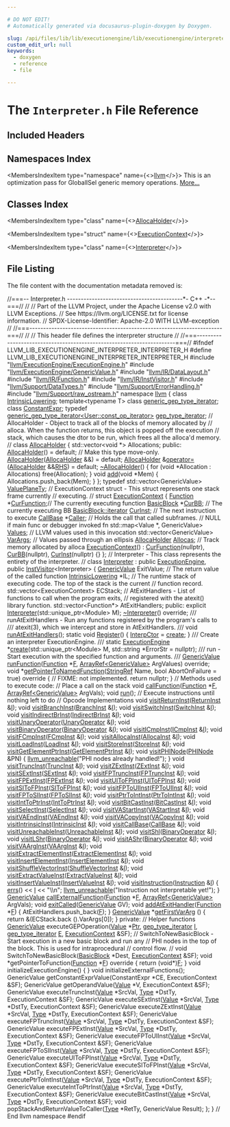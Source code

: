 ```yaml
---

# DO NOT EDIT!
# Automatically generated via docusaurus-plugin-doxygen by Doxygen.

slug: /api/files/lib/lib/executionengine/lib/executionengine/interpreter/interpreter-h
custom_edit_url: null
keywords:
  - doxygen
  - reference
  - file

---
```





# The `Interpreter.h` File Reference

<DoxygenPage pluginConfig={pluginConfig}>



## Included Headers

<IncludesList>
<IncludesListItem
  filePath="llvm/ExecutionEngine/ExecutionEngine.h"
  permalink="/docs/api/files/include/include/llvm/include/llvm/executionengine/executionengine-h"
  isLocal="true" />
<IncludesListItem
  filePath="llvm/ExecutionEngine/GenericValue.h"
  permalink="/docs/api/files/include/include/llvm/include/llvm/executionengine/genericvalue-h"
  isLocal="true" />
<IncludesListItem
  filePath="llvm/IR/DataLayout.h"
  permalink="/docs/api/files/include/include/llvm/include/llvm/ir/datalayout-h"
  isLocal="true" />
<IncludesListItem
  filePath="llvm/IR/Function.h"
  permalink="/docs/api/files/include/include/llvm/include/llvm/ir/function-h"
  isLocal="true" />
<IncludesListItem
  filePath="llvm/IR/InstVisitor.h"
  permalink="/docs/api/files/include/include/llvm/include/llvm/ir/instvisitor-h"
  isLocal="true" />
<IncludesListItem
  filePath="llvm/Support/DataTypes.h"
  permalink="/docs/api/files/include/include/llvm/include/llvm/support/datatypes-h"
  isLocal="true" />
<IncludesListItem
  filePath="llvm/Support/ErrorHandling.h"
  permalink="/docs/api/files/include/include/llvm/include/llvm/support/errorhandling-h"
  isLocal="true" />
<IncludesListItem
  filePath="llvm/Support/raw_ostream.h"
  permalink="/docs/api/files/include/include/llvm/include/llvm/support/raw-ostream-h"
  isLocal="true" />
</IncludesList>

## Namespaces Index

<MembersIndex>

<MembersIndexItem
  type="namespace"
  name={<><a href="/docs/api/namespaces/llvm">llvm</a></>}>
This is an optimization pass for GlobalISel generic memory operations. <a href="/docs/api/namespaces/llvm/#details">More...</a>
</MembersIndexItem>

</MembersIndex>

## Classes Index

<MembersIndex>

<MembersIndexItem
  type="class"
  name={<><a href="/docs/api/classes/llvm/allocaholder">AllocaHolder</a></>}>
</MembersIndexItem>

<MembersIndexItem
  type="struct"
  name={<><a href="/docs/api/structs/llvm/executioncontext">ExecutionContext</a></>}>
</MembersIndexItem>

<MembersIndexItem
  type="class"
  name={<><a href="/docs/api/classes/llvm/interpreter">Interpreter</a></>}>
</MembersIndexItem>

</MembersIndex>


## File Listing

The file content with the documentation metadata removed is:

<ProgramListing>

<Link id="l00001" /><CodeLine lineNumber="1"><span class="doxyHighlightComment">//===-- Interpreter.h ------------------------------------------&#42;- C++ -&#42;--===//</span></CodeLine>
<Link id="l00002" /><CodeLine lineNumber="2"><span class="doxyHighlightComment">//</span></CodeLine>
<Link id="l00003" /><CodeLine lineNumber="3"><span class="doxyHighlightComment">// Part of the LLVM Project, under the Apache License v2.0 with LLVM Exceptions.</span></CodeLine>
<Link id="l00004" /><CodeLine lineNumber="4"><span class="doxyHighlightComment">// See https://llvm.org/LICENSE.txt for license information.</span></CodeLine>
<Link id="l00005" /><CodeLine lineNumber="5"><span class="doxyHighlightComment">// SPDX-License-Identifier: Apache-2.0 WITH LLVM-exception</span></CodeLine>
<Link id="l00006" /><CodeLine lineNumber="6"><span class="doxyHighlightComment">//</span></CodeLine>
<Link id="l00007" /><CodeLine lineNumber="7"><span class="doxyHighlightComment">//===----------------------------------------------------------------------===//</span></CodeLine>
<Link id="l00008" /><CodeLine lineNumber="8"><span class="doxyHighlightComment">//</span></CodeLine>
<Link id="l00009" /><CodeLine lineNumber="9"><span class="doxyHighlightComment">// This header file defines the interpreter structure</span></CodeLine>
<Link id="l00010" /><CodeLine lineNumber="10"><span class="doxyHighlightComment">//</span></CodeLine>
<Link id="l00011" /><CodeLine lineNumber="11"><span class="doxyHighlightComment">//===----------------------------------------------------------------------===//</span></CodeLine>
<Link id="l00012" /><CodeLine lineNumber="12"></CodeLine>
<Link id="l00013" /><CodeLine lineNumber="13"><span class="doxyHighlightPreprocessor">#ifndef LLVM&#95;LIB&#95;EXECUTIONENGINE&#95;INTERPRETER&#95;INTERPRETER&#95;H</span></CodeLine>
<Link id="l00014" /><CodeLine lineNumber="14"><span class="doxyHighlightPreprocessor">#define LLVM&#95;LIB&#95;EXECUTIONENGINE&#95;INTERPRETER&#95;INTERPRETER&#95;H</span></CodeLine>
<Link id="l00015" /><CodeLine lineNumber="15"></CodeLine>
<Link id="l00016" /><CodeLine lineNumber="16"><span class="doxyHighlightPreprocessor">#include &quot;<a href="/docs/api/files/include/include/llvm/include/llvm/executionengine/executionengine-h">llvm/ExecutionEngine/ExecutionEngine.h</a>&quot;</span></CodeLine>
<Link id="l00017" /><CodeLine lineNumber="17"><span class="doxyHighlightPreprocessor">#include &quot;<a href="/docs/api/files/include/include/llvm/include/llvm/executionengine/genericvalue-h">llvm/ExecutionEngine/GenericValue.h</a>&quot;</span></CodeLine>
<Link id="l00018" /><CodeLine lineNumber="18"><span class="doxyHighlightPreprocessor">#include &quot;<a href="/docs/api/files/include/include/llvm/include/llvm/ir/datalayout-h">llvm/IR/DataLayout.h</a>&quot;</span></CodeLine>
<Link id="l00019" /><CodeLine lineNumber="19"><span class="doxyHighlightPreprocessor">#include &quot;<a href="/docs/api/files/include/include/llvm/include/llvm/ir/function-h">llvm/IR/Function.h</a>&quot;</span></CodeLine>
<Link id="l00020" /><CodeLine lineNumber="20"><span class="doxyHighlightPreprocessor">#include &quot;<a href="/docs/api/files/include/include/llvm/include/llvm/ir/instvisitor-h">llvm/IR/InstVisitor.h</a>&quot;</span></CodeLine>
<Link id="l00021" /><CodeLine lineNumber="21"><span class="doxyHighlightPreprocessor">#include &quot;<a href="/docs/api/files/include/include/llvm/include/llvm/support/datatypes-h">llvm/Support/DataTypes.h</a>&quot;</span></CodeLine>
<Link id="l00022" /><CodeLine lineNumber="22"><span class="doxyHighlightPreprocessor">#include &quot;<a href="/docs/api/files/include/include/llvm/include/llvm/support/errorhandling-h">llvm/Support/ErrorHandling.h</a>&quot;</span></CodeLine>
<Link id="l00023" /><CodeLine lineNumber="23"><span class="doxyHighlightPreprocessor">#include &quot;<a href="/docs/api/files/include/include/llvm/include/llvm/support/raw-ostream-h">llvm/Support/raw&#95;ostream.h</a>&quot;</span></CodeLine>
<Link id="l00024" /><CodeLine lineNumber="24"><span class="doxyHighlightKeyword">namespace </span><span class="doxyHighlight"><a href="/docs/api/namespaces/llvm">llvm</a> &#123;</span></CodeLine>
<Link id="l00025" /><CodeLine lineNumber="25"></CodeLine>
<Link id="l00026" /><CodeLine lineNumber="26"><span class="doxyHighlightKeyword">class </span><span class="doxyHighlight"><a href="/docs/api/classes/llvm/intrinsiclowering">IntrinsicLowering</a>;</span></CodeLine>
<Link id="l00027" /><CodeLine lineNumber="27"><span class="doxyHighlightKeyword">template</span><span class="doxyHighlight">&lt;</span><span class="doxyHighlightKeyword">typename</span><span class="doxyHighlight"> T&gt; </span><span class="doxyHighlightKeyword">class </span><span class="doxyHighlight"><a href="/docs/api/classes/llvm/generic-gep-type-iterator">generic&#95;gep&#95;type&#95;iterator</a>;</span></CodeLine>
<Link id="l00028" /><CodeLine lineNumber="28"><span class="doxyHighlightKeyword">class </span><span class="doxyHighlight"><a href="/docs/api/classes/llvm/constantexpr">ConstantExpr</a>;</span></CodeLine>
<Link id="l00029" /><CodeLine lineNumber="29"><span class="doxyHighlightKeyword">typedef</span><span class="doxyHighlight"> <a href="/docs/api/classes/llvm/generic-gep-type-iterator">generic&#95;gep&#95;type&#95;iterator&lt;User::const&#95;op&#95;iterator&gt;</a> <a href="/docs/api/namespaces/llvm/#a81c0916829c13ba5279ca0e5480aef0c">gep&#95;type&#95;iterator</a>;</span></CodeLine>
<Link id="l00030" /><CodeLine lineNumber="30"></CodeLine>
<Link id="l00031" /><CodeLine lineNumber="31"></CodeLine>
<Link id="l00032" /><CodeLine lineNumber="32"><span class="doxyHighlightComment">// AllocaHolder - Object to track all of the blocks of memory allocated by</span></CodeLine>
<Link id="l00033" /><CodeLine lineNumber="33"><span class="doxyHighlightComment">// alloca.  When the function returns, this object is popped off the execution</span></CodeLine>
<Link id="l00034" /><CodeLine lineNumber="34"><span class="doxyHighlightComment">// stack, which causes the dtor to be run, which frees all the alloca&#39;d memory.</span></CodeLine>
<Link id="l00035" /><CodeLine lineNumber="35"><span class="doxyHighlightComment">//</span></CodeLine>
<Link id="l00036" /><CodeLine lineNumber="36" lineLink="/docs/api/classes/llvm/allocaholder"><span class="doxyHighlightKeyword">class </span><span class="doxyHighlight"><a href="/docs/api/classes/llvm/allocaholder/#a20fb552322e19aa0d00995b70beb0391">AllocaHolder</a> &#123;</span></CodeLine>
<Link id="l00037" /><CodeLine lineNumber="37"><span class="doxyHighlight">  std::vector&lt;void &#42;&gt; Allocations;</span></CodeLine>
<Link id="l00038" /><CodeLine lineNumber="38"></CodeLine>
<Link id="l00039" /><CodeLine lineNumber="39"><span class="doxyHighlightKeyword">public</span><span class="doxyHighlight">:</span></CodeLine>
<Link id="l00040" /><CodeLine lineNumber="40" lineLink="/docs/api/classes/llvm/allocaholder/#a20fb552322e19aa0d00995b70beb0391"><span class="doxyHighlight">  <a href="/docs/api/classes/llvm/allocaholder/#a20fb552322e19aa0d00995b70beb0391">AllocaHolder</a>() = </span><span class="doxyHighlightKeywordFlow">default</span><span class="doxyHighlight">;</span></CodeLine>
<Link id="l00041" /><CodeLine lineNumber="41"></CodeLine>
<Link id="l00042" /><CodeLine lineNumber="42"><span class="doxyHighlight">  </span><span class="doxyHighlightComment">// Make this type move-only.</span></CodeLine>
<Link id="l00043" /><CodeLine lineNumber="43" lineLink="/docs/api/classes/llvm/allocaholder/#aa1cf9274504275267fd5795c7310d879"><span class="doxyHighlight">  <a href="/docs/api/classes/llvm/allocaholder/#aa1cf9274504275267fd5795c7310d879">AllocaHolder</a>(<a href="/docs/api/classes/llvm/allocaholder/#a20fb552322e19aa0d00995b70beb0391">AllocaHolder</a> &amp;&amp;) = </span><span class="doxyHighlightKeywordFlow">default</span><span class="doxyHighlight">;</span></CodeLine>
<Link id="l00044" /><CodeLine lineNumber="44" lineLink="/docs/api/classes/llvm/allocaholder/#a473fcdb3bd08493c0fb7f90983b4ce1f"><span class="doxyHighlight">  <a href="/docs/api/classes/llvm/allocaholder/#a20fb552322e19aa0d00995b70beb0391">AllocaHolder</a> &amp;<a href="/docs/api/classes/llvm/allocaholder/#a473fcdb3bd08493c0fb7f90983b4ce1f">operator=</a>(<a href="/docs/api/classes/llvm/allocaholder/#a20fb552322e19aa0d00995b70beb0391">AllocaHolder</a> &amp;&amp;<a href="/docs/api/files/lib/lib/target/lib/target/x86/x86partialreduction-cpp/#a87b8bfbbe9d8f7146d7f20a5fb42efd0">RHS</a>) = </span><span class="doxyHighlightKeywordFlow">default</span><span class="doxyHighlight">;</span></CodeLine>
<Link id="l00045" /><CodeLine lineNumber="45"></CodeLine>
<Link id="l00046" /><CodeLine lineNumber="46" lineLink="/docs/api/classes/llvm/allocaholder/#a0f88008407c75649c7981baddc25eff3"><span class="doxyHighlight">  <a href="/docs/api/classes/llvm/allocaholder/#a0f88008407c75649c7981baddc25eff3">~AllocaHolder</a>() &#123;</span></CodeLine>
<Link id="l00047" /><CodeLine lineNumber="47"><span class="doxyHighlight">    </span><span class="doxyHighlightKeywordFlow">for</span><span class="doxyHighlight"> (</span><span class="doxyHighlightKeywordType">void</span><span class="doxyHighlight"> &#42;Allocation : Allocations)</span></CodeLine>
<Link id="l00048" /><CodeLine lineNumber="48"><span class="doxyHighlight">      free(Allocation);</span></CodeLine>
<Link id="l00049" /><CodeLine lineNumber="49"><span class="doxyHighlight">  &#125;</span></CodeLine>
<Link id="l00050" /><CodeLine lineNumber="50"></CodeLine>
<Link id="l00051" /><CodeLine lineNumber="51" lineLink="/docs/api/classes/llvm/allocaholder/#a5a72afc11392b6675bd08d0e87a734e4"><span class="doxyHighlight">  </span><span class="doxyHighlightKeywordType">void</span><span class="doxyHighlight"> <a href="/docs/api/classes/llvm/allocaholder/#a5a72afc11392b6675bd08d0e87a734e4">add</a>(</span><span class="doxyHighlightKeywordType">void</span><span class="doxyHighlight"> &#42;Mem) &#123; Allocations.push&#95;back(Mem); &#125;</span></CodeLine>
<Link id="l00052" /><CodeLine lineNumber="52"><span class="doxyHighlight">&#125;;</span></CodeLine>
<Link id="l00053" /><CodeLine lineNumber="53"></CodeLine>
<Link id="l00054" /><CodeLine lineNumber="54" lineLink="/docs/api/namespaces/llvm/#a2225ae4fccc431555bd416e8b3567546"><span class="doxyHighlightKeyword">typedef</span><span class="doxyHighlight"> std::vector&lt;GenericValue&gt; <a href="/docs/api/namespaces/llvm/#a2225ae4fccc431555bd416e8b3567546">ValuePlaneTy</a>;</span></CodeLine>
<Link id="l00055" /><CodeLine lineNumber="55"></CodeLine>
<Link id="l00056" /><CodeLine lineNumber="56"><span class="doxyHighlightComment">// ExecutionContext struct - This struct represents one stack frame currently</span></CodeLine>
<Link id="l00057" /><CodeLine lineNumber="57"><span class="doxyHighlightComment">// executing.</span></CodeLine>
<Link id="l00058" /><CodeLine lineNumber="58"><span class="doxyHighlightComment">//</span></CodeLine>
<Link id="l00059" /><CodeLine lineNumber="59" lineLink="/docs/api/structs/llvm/executioncontext"><span class="doxyHighlightKeyword">struct </span><span class="doxyHighlight"><a href="/docs/api/structs/llvm/executioncontext/#a4c4a10d2953279eee5e55f70d4e950f3">ExecutionContext</a> &#123;</span></CodeLine>
<Link id="l00060" /><CodeLine lineNumber="60" lineLink="/docs/api/structs/llvm/executioncontext/#ab239c684fe957cb5de9b212866b4a5e1"><span class="doxyHighlight">  <a href="/docs/api/classes/llvm/function">Function</a>             &#42;<a href="/docs/api/structs/llvm/executioncontext/#ab239c684fe957cb5de9b212866b4a5e1">CurFunction</a>;</span><span class="doxyHighlightComment">// The currently executing function</span></CodeLine>
<Link id="l00061" /><CodeLine lineNumber="61" lineLink="/docs/api/structs/llvm/executioncontext/#ad73bc5948f16852e64c40cd342e5f889"><span class="doxyHighlight">  <a href="/docs/api/classes/llvm/basicblock">BasicBlock</a>           &#42;<a href="/docs/api/structs/llvm/executioncontext/#ad73bc5948f16852e64c40cd342e5f889">CurBB</a>;      </span><span class="doxyHighlightComment">// The currently executing BB</span></CodeLine>
<Link id="l00062" /><CodeLine lineNumber="62" lineLink="/docs/api/structs/llvm/executioncontext/#a82698df4906274f624ea4c6d161e8ad0"><span class="doxyHighlight">  <a href="/docs/api/classes/llvm/basicblock/#a98c0a84a5dfa8bce341c829709f171e5">BasicBlock::iterator</a>  <a href="/docs/api/structs/llvm/executioncontext/#a82698df4906274f624ea4c6d161e8ad0">CurInst</a>;    </span><span class="doxyHighlightComment">// The next instruction to execute</span></CodeLine>
<Link id="l00063" /><CodeLine lineNumber="63" lineLink="/docs/api/structs/llvm/executioncontext/#a2f68bec9366af2e5141fd30521213e01"><span class="doxyHighlight">  <a href="/docs/api/classes/llvm/callbase">CallBase</a>             &#42;<a href="/docs/api/structs/llvm/executioncontext/#a2f68bec9366af2e5141fd30521213e01">Caller</a>;     </span><span class="doxyHighlightComment">// Holds the call that called subframes.</span></CodeLine>
<Link id="l00064" /><CodeLine lineNumber="64"><span class="doxyHighlight">                                    </span><span class="doxyHighlightComment">// NULL if main func or debugger invoked fn</span></CodeLine>
<Link id="l00065" /><CodeLine lineNumber="65" lineLink="/docs/api/structs/llvm/executioncontext/#a9411db0e07c27e8c6107b7efe24cafba"><span class="doxyHighlight">  std::map&lt;Value &#42;, GenericValue&gt; <a href="/docs/api/structs/llvm/executioncontext/#a9411db0e07c27e8c6107b7efe24cafba">Values</a>; </span><span class="doxyHighlightComment">// LLVM values used in this invocation</span></CodeLine>
<Link id="l00066" /><CodeLine lineNumber="66" lineLink="/docs/api/structs/llvm/executioncontext/#a94db05d568d855979a89805b91b1ebb5"><span class="doxyHighlight">  std::vector&lt;GenericValue&gt;  <a href="/docs/api/structs/llvm/executioncontext/#a94db05d568d855979a89805b91b1ebb5">VarArgs</a>; </span><span class="doxyHighlightComment">// Values passed through an ellipsis</span></CodeLine>
<Link id="l00067" /><CodeLine lineNumber="67" lineLink="/docs/api/structs/llvm/executioncontext/#a52742f05d00eb2b17e0a36bfe1557e64"><span class="doxyHighlight">  <a href="/docs/api/classes/llvm/allocaholder">AllocaHolder</a> <a href="/docs/api/structs/llvm/executioncontext/#a52742f05d00eb2b17e0a36bfe1557e64">Allocas</a>;            </span><span class="doxyHighlightComment">// Track memory allocated by alloca</span></CodeLine>
<Link id="l00068" /><CodeLine lineNumber="68"></CodeLine>
<Link id="l00069" /><CodeLine lineNumber="69" lineLink="/docs/api/structs/llvm/executioncontext/#a4c4a10d2953279eee5e55f70d4e950f3"><span class="doxyHighlight">  <a href="/docs/api/structs/llvm/executioncontext/#a4c4a10d2953279eee5e55f70d4e950f3">ExecutionContext</a>() : <a href="/docs/api/structs/llvm/executioncontext/#ab239c684fe957cb5de9b212866b4a5e1">CurFunction</a>(nullptr), <a href="/docs/api/structs/llvm/executioncontext/#ad73bc5948f16852e64c40cd342e5f889">CurBB</a>(nullptr), <a href="/docs/api/structs/llvm/executioncontext/#a82698df4906274f624ea4c6d161e8ad0">CurInst</a>(nullptr) &#123;&#125;</span></CodeLine>
<Link id="l00070" /><CodeLine lineNumber="70"><span class="doxyHighlight">&#125;;</span></CodeLine>
<Link id="l00071" /><CodeLine lineNumber="71"></CodeLine>
<Link id="l00072" /><CodeLine lineNumber="72"><span class="doxyHighlightComment">// Interpreter - This class represents the entirety of the interpreter.</span></CodeLine>
<Link id="l00073" /><CodeLine lineNumber="73"><span class="doxyHighlightComment">//</span></CodeLine>
<Link id="l00074" /><CodeLine lineNumber="74" lineLink="/docs/api/classes/llvm/interpreter"><span class="doxyHighlightKeyword">class </span><span class="doxyHighlight"><a href="/docs/api/classes/llvm/interpreter/#a742cab06ece0dfaa5fb512243e616bcc">Interpreter</a> : </span><span class="doxyHighlightKeyword">public</span><span class="doxyHighlight"> <a href="/docs/api/classes/llvm/executionengine/#a92eef8691cfbe4446ee15d34258c3185">ExecutionEngine</a>, </span><span class="doxyHighlightKeyword">public</span><span class="doxyHighlight"> <a href="/docs/api/classes/llvm/instvisitor">InstVisitor</a>&lt;Interpreter&gt; &#123;</span></CodeLine>
<Link id="l00075" /><CodeLine lineNumber="75"><span class="doxyHighlight">  <a href="/docs/api/structs/llvm/genericvalue">GenericValue</a> ExitValue;          </span><span class="doxyHighlightComment">// The return value of the called function</span></CodeLine>
<Link id="l00076" /><CodeLine lineNumber="76"><span class="doxyHighlight">  <a href="/docs/api/classes/llvm/intrinsiclowering">IntrinsicLowering</a> &#42;IL;</span></CodeLine>
<Link id="l00077" /><CodeLine lineNumber="77"></CodeLine>
<Link id="l00078" /><CodeLine lineNumber="78"><span class="doxyHighlight">  </span><span class="doxyHighlightComment">// The runtime stack of executing code.  The top of the stack is the current</span></CodeLine>
<Link id="l00079" /><CodeLine lineNumber="79"><span class="doxyHighlight">  </span><span class="doxyHighlightComment">// function record.</span></CodeLine>
<Link id="l00080" /><CodeLine lineNumber="80"><span class="doxyHighlight">  std::vector&lt;ExecutionContext&gt; ECStack;</span></CodeLine>
<Link id="l00081" /><CodeLine lineNumber="81"></CodeLine>
<Link id="l00082" /><CodeLine lineNumber="82"><span class="doxyHighlight">  </span><span class="doxyHighlightComment">// AtExitHandlers - List of functions to call when the program exits,</span></CodeLine>
<Link id="l00083" /><CodeLine lineNumber="83"><span class="doxyHighlight">  </span><span class="doxyHighlightComment">// registered with the atexit() library function.</span></CodeLine>
<Link id="l00084" /><CodeLine lineNumber="84"><span class="doxyHighlight">  std::vector&lt;Function&#42;&gt; AtExitHandlers;</span></CodeLine>
<Link id="l00085" /><CodeLine lineNumber="85"></CodeLine>
<Link id="l00086" /><CodeLine lineNumber="86"><span class="doxyHighlightKeyword">public</span><span class="doxyHighlight">:</span></CodeLine>
<Link id="l00087" /><CodeLine lineNumber="87"><span class="doxyHighlight">  </span><span class="doxyHighlightKeyword">explicit</span><span class="doxyHighlight"> <a href="/docs/api/classes/llvm/interpreter/#a742cab06ece0dfaa5fb512243e616bcc">Interpreter</a>(std::unique&#95;ptr&lt;Module&gt; M);</span></CodeLine>
<Link id="l00088" /><CodeLine lineNumber="88"><span class="doxyHighlight">  <a href="/docs/api/classes/llvm/interpreter/#a176fa92633c4d8b9a610471772448583">~Interpreter</a>() </span><span class="doxyHighlightKeyword">override</span><span class="doxyHighlight">;</span></CodeLine>
<Link id="l00089" /><CodeLine lineNumber="89"></CodeLine>
<Link id="l00090" /><CodeLine lineNumber="90"><span class="doxyHighlightComment">  /// runAtExitHandlers - Run any functions registered by the program&#39;s calls to</span></CodeLine>
<Link id="l00091" /><CodeLine lineNumber="91"><span class="doxyHighlightComment">  /// atexit(3), which we intercept and store in AtExitHandlers.</span></CodeLine>
<Link id="l00092" /><CodeLine lineNumber="92"><span class="doxyHighlightComment">  ///</span></CodeLine>
<Link id="l00093" /><CodeLine lineNumber="93"><span class="doxyHighlight">  </span><span class="doxyHighlightKeywordType">void</span><span class="doxyHighlight"> <a href="/docs/api/classes/llvm/interpreter/#a508808d7cffb7f4416ddfdc8eb76dd36">runAtExitHandlers</a>();</span></CodeLine>
<Link id="l00094" /><CodeLine lineNumber="94"></CodeLine>
<Link id="l00095" /><CodeLine lineNumber="95" lineLink="/docs/api/classes/llvm/interpreter/#a152334c0d8a032d91d4c90b5197cb902"><span class="doxyHighlight">  </span><span class="doxyHighlightKeyword">static</span><span class="doxyHighlight"> </span><span class="doxyHighlightKeywordType">void</span><span class="doxyHighlight"> <a href="/docs/api/classes/llvm/interpreter/#a152334c0d8a032d91d4c90b5197cb902">Register</a>() &#123;</span></CodeLine>
<Link id="l00096" /><CodeLine lineNumber="96"><span class="doxyHighlight">    <a href="/docs/api/classes/llvm/executionengine/#a6947cede6cdd00042e82b3597606a515">InterpCtor</a> = <a href="/docs/api/classes/llvm/interpreter/#aec4c8f10c02e58107d0372b5de57b819">create</a>;</span></CodeLine>
<Link id="l00097" /><CodeLine lineNumber="97"><span class="doxyHighlight">  &#125;</span></CodeLine>
<Link id="l00098" /><CodeLine lineNumber="98"></CodeLine>
<Link id="l00099" /><CodeLine lineNumber="99"><span class="doxyHighlightComment">  /// Create an interpreter ExecutionEngine.</span></CodeLine>
<Link id="l00100" /><CodeLine lineNumber="100"><span class="doxyHighlightComment">  ///</span></CodeLine>
<Link id="l00101" /><CodeLine lineNumber="101"><span class="doxyHighlight">  </span><span class="doxyHighlightKeyword">static</span><span class="doxyHighlight"> <a href="/docs/api/classes/llvm/executionengine">ExecutionEngine</a> &#42;<a href="/docs/api/classes/llvm/interpreter/#aec4c8f10c02e58107d0372b5de57b819">create</a>(std::unique&#95;ptr&lt;Module&gt; M,</span></CodeLine>
<Link id="l00102" /><CodeLine lineNumber="102"><span class="doxyHighlight">                                 std::string &#42;ErrorStr = </span><span class="doxyHighlightKeyword">nullptr</span><span class="doxyHighlight">);</span></CodeLine>
<Link id="l00103" /><CodeLine lineNumber="103"></CodeLine>
<Link id="l00104" /><CodeLine lineNumber="104"><span class="doxyHighlightComment">  /// run - Start execution with the specified function and arguments.</span></CodeLine>
<Link id="l00105" /><CodeLine lineNumber="105"><span class="doxyHighlightComment">  ///</span></CodeLine>
<Link id="l00106" /><CodeLine lineNumber="106"><span class="doxyHighlight">  <a href="/docs/api/structs/llvm/genericvalue">GenericValue</a> <a href="/docs/api/classes/llvm/interpreter/#a92bee9b9d1c7a9396f6d32bae5f7a563">runFunction</a>(<a href="/docs/api/classes/llvm/function">Function</a> &#42;<a href="/docs/api/files/lib/lib/support/md5-cpp/#a96d73bbd7af15cb1fc38c3f4a3bd82e9">F</a>,</span></CodeLine>
<Link id="l00107" /><CodeLine lineNumber="107"><span class="doxyHighlight">                           <a href="/docs/api/classes/llvm/arrayref">ArrayRef&lt;GenericValue&gt;</a> ArgValues) </span><span class="doxyHighlightKeyword">override</span><span class="doxyHighlight">;</span></CodeLine>
<Link id="l00108" /><CodeLine lineNumber="108"></CodeLine>
<Link id="l00109" /><CodeLine lineNumber="109" lineLink="/docs/api/classes/llvm/interpreter/#a597b2f195f12edb6302f7c34fdeca405"><span class="doxyHighlight">  </span><span class="doxyHighlightKeywordType">void</span><span class="doxyHighlight"> &#42;<a href="/docs/api/classes/llvm/interpreter/#a597b2f195f12edb6302f7c34fdeca405">getPointerToNamedFunction</a>(<a href="/docs/api/classes/llvm/stringref">StringRef</a> Name,</span></CodeLine>
<Link id="l00110" /><CodeLine lineNumber="110"><span class="doxyHighlight">                                  </span><span class="doxyHighlightKeywordType">bool</span><span class="doxyHighlight"> AbortOnFailure = </span><span class="doxyHighlightKeyword">true</span><span class="doxyHighlight">)</span><span class="doxyHighlightKeyword"> override </span><span class="doxyHighlight">&#123;</span></CodeLine>
<Link id="l00111" /><CodeLine lineNumber="111"><span class="doxyHighlight">    </span><span class="doxyHighlightComment">// FIXME: not implemented.</span></CodeLine>
<Link id="l00112" /><CodeLine lineNumber="112"><span class="doxyHighlight">    </span><span class="doxyHighlightKeywordFlow">return</span><span class="doxyHighlight"> </span><span class="doxyHighlightKeyword">nullptr</span><span class="doxyHighlight">;</span></CodeLine>
<Link id="l00113" /><CodeLine lineNumber="113"><span class="doxyHighlight">  &#125;</span></CodeLine>
<Link id="l00114" /><CodeLine lineNumber="114"></CodeLine>
<Link id="l00115" /><CodeLine lineNumber="115"><span class="doxyHighlight">  </span><span class="doxyHighlightComment">// Methods used to execute code:</span></CodeLine>
<Link id="l00116" /><CodeLine lineNumber="116"><span class="doxyHighlight">  </span><span class="doxyHighlightComment">// Place a call on the stack</span></CodeLine>
<Link id="l00117" /><CodeLine lineNumber="117"><span class="doxyHighlight">  </span><span class="doxyHighlightKeywordType">void</span><span class="doxyHighlight"> <a href="/docs/api/classes/llvm/interpreter/#a7e36a63781989accf846f2e78f510d33">callFunction</a>(<a href="/docs/api/classes/llvm/function">Function</a> &#42;<a href="/docs/api/files/lib/lib/support/md5-cpp/#a96d73bbd7af15cb1fc38c3f4a3bd82e9">F</a>, <a href="/docs/api/classes/llvm/arrayref">ArrayRef&lt;GenericValue&gt;</a> ArgVals);</span></CodeLine>
<Link id="l00118" /><CodeLine lineNumber="118"><span class="doxyHighlight">  </span><span class="doxyHighlightKeywordType">void</span><span class="doxyHighlight"> <a href="/docs/api/classes/llvm/interpreter/#a4b9367cdd0a810a103f13bb649cf697f">run</a>();                </span><span class="doxyHighlightComment">// Execute instructions until nothing left to do</span></CodeLine>
<Link id="l00119" /><CodeLine lineNumber="119"></CodeLine>
<Link id="l00120" /><CodeLine lineNumber="120"><span class="doxyHighlight">  </span><span class="doxyHighlightComment">// Opcode Implementations</span></CodeLine>
<Link id="l00121" /><CodeLine lineNumber="121"><span class="doxyHighlight">  </span><span class="doxyHighlightKeywordType">void</span><span class="doxyHighlight"> <a href="/docs/api/classes/llvm/interpreter/#a2c91ee4a2eb25c80ee8795a57afddf5e">visitReturnInst</a>(<a href="/docs/api/classes/llvm/returninst">ReturnInst</a> &amp;<a href="/docs/api/files/lib/lib/support/md5-cpp/#ac0eafdc9ee161b71e7af98af736952fd">I</a>);</span></CodeLine>
<Link id="l00122" /><CodeLine lineNumber="122"><span class="doxyHighlight">  </span><span class="doxyHighlightKeywordType">void</span><span class="doxyHighlight"> <a href="/docs/api/classes/llvm/interpreter/#a51022186d1e4b04b893bc5d76c5da587">visitBranchInst</a>(<a href="/docs/api/classes/llvm/branchinst">BranchInst</a> &amp;<a href="/docs/api/files/lib/lib/support/md5-cpp/#ac0eafdc9ee161b71e7af98af736952fd">I</a>);</span></CodeLine>
<Link id="l00123" /><CodeLine lineNumber="123"><span class="doxyHighlight">  </span><span class="doxyHighlightKeywordType">void</span><span class="doxyHighlight"> <a href="/docs/api/classes/llvm/interpreter/#a562abb53521e5d5930bb086374da2628">visitSwitchInst</a>(<a href="/docs/api/classes/llvm/switchinst">SwitchInst</a> &amp;<a href="/docs/api/files/lib/lib/support/md5-cpp/#ac0eafdc9ee161b71e7af98af736952fd">I</a>);</span></CodeLine>
<Link id="l00124" /><CodeLine lineNumber="124"><span class="doxyHighlight">  </span><span class="doxyHighlightKeywordType">void</span><span class="doxyHighlight"> <a href="/docs/api/classes/llvm/interpreter/#a3ff48dd8f0dc888cae0759083a0759f0">visitIndirectBrInst</a>(<a href="/docs/api/classes/llvm/indirectbrinst">IndirectBrInst</a> &amp;<a href="/docs/api/files/lib/lib/support/md5-cpp/#ac0eafdc9ee161b71e7af98af736952fd">I</a>);</span></CodeLine>
<Link id="l00125" /><CodeLine lineNumber="125"></CodeLine>
<Link id="l00126" /><CodeLine lineNumber="126"><span class="doxyHighlight">  </span><span class="doxyHighlightKeywordType">void</span><span class="doxyHighlight"> <a href="/docs/api/classes/llvm/interpreter/#a8b2b94ef14cca14e32542e221b3303f5">visitUnaryOperator</a>(<a href="/docs/api/classes/llvm/unaryoperator">UnaryOperator</a> &amp;<a href="/docs/api/files/lib/lib/support/md5-cpp/#ac0eafdc9ee161b71e7af98af736952fd">I</a>);</span></CodeLine>
<Link id="l00127" /><CodeLine lineNumber="127"><span class="doxyHighlight">  </span><span class="doxyHighlightKeywordType">void</span><span class="doxyHighlight"> <a href="/docs/api/classes/llvm/interpreter/#ad931a9b6a516452142c12592afe8968d">visitBinaryOperator</a>(<a href="/docs/api/classes/llvm/binaryoperator">BinaryOperator</a> &amp;<a href="/docs/api/files/lib/lib/support/md5-cpp/#ac0eafdc9ee161b71e7af98af736952fd">I</a>);</span></CodeLine>
<Link id="l00128" /><CodeLine lineNumber="128"><span class="doxyHighlight">  </span><span class="doxyHighlightKeywordType">void</span><span class="doxyHighlight"> <a href="/docs/api/classes/llvm/interpreter/#a382f8209946dc96b1cb2a30589c06f1c">visitICmpInst</a>(<a href="/docs/api/classes/llvm/icmpinst">ICmpInst</a> &amp;<a href="/docs/api/files/lib/lib/support/md5-cpp/#ac0eafdc9ee161b71e7af98af736952fd">I</a>);</span></CodeLine>
<Link id="l00129" /><CodeLine lineNumber="129"><span class="doxyHighlight">  </span><span class="doxyHighlightKeywordType">void</span><span class="doxyHighlight"> <a href="/docs/api/classes/llvm/interpreter/#a06c639b057f4b02e4ea274c3e059c95f">visitFCmpInst</a>(<a href="/docs/api/classes/llvm/fcmpinst">FCmpInst</a> &amp;<a href="/docs/api/files/lib/lib/support/md5-cpp/#ac0eafdc9ee161b71e7af98af736952fd">I</a>);</span></CodeLine>
<Link id="l00130" /><CodeLine lineNumber="130"><span class="doxyHighlight">  </span><span class="doxyHighlightKeywordType">void</span><span class="doxyHighlight"> <a href="/docs/api/classes/llvm/interpreter/#a1ce4069e58167789a23552d4cab66114">visitAllocaInst</a>(<a href="/docs/api/classes/llvm/allocainst">AllocaInst</a> &amp;<a href="/docs/api/files/lib/lib/support/md5-cpp/#ac0eafdc9ee161b71e7af98af736952fd">I</a>);</span></CodeLine>
<Link id="l00131" /><CodeLine lineNumber="131"><span class="doxyHighlight">  </span><span class="doxyHighlightKeywordType">void</span><span class="doxyHighlight"> <a href="/docs/api/classes/llvm/interpreter/#a7d9427c6aacb65d962854ea8bfe5c23b">visitLoadInst</a>(<a href="/docs/api/classes/llvm/loadinst">LoadInst</a> &amp;<a href="/docs/api/files/lib/lib/support/md5-cpp/#ac0eafdc9ee161b71e7af98af736952fd">I</a>);</span></CodeLine>
<Link id="l00132" /><CodeLine lineNumber="132"><span class="doxyHighlight">  </span><span class="doxyHighlightKeywordType">void</span><span class="doxyHighlight"> <a href="/docs/api/classes/llvm/interpreter/#a552ef98be3146773854e33c8548d202b">visitStoreInst</a>(<a href="/docs/api/classes/llvm/storeinst">StoreInst</a> &amp;<a href="/docs/api/files/lib/lib/support/md5-cpp/#ac0eafdc9ee161b71e7af98af736952fd">I</a>);</span></CodeLine>
<Link id="l00133" /><CodeLine lineNumber="133"><span class="doxyHighlight">  </span><span class="doxyHighlightKeywordType">void</span><span class="doxyHighlight"> <a href="/docs/api/classes/llvm/interpreter/#a7e0b0ae6ad80cac2ce881d61147d25ec">visitGetElementPtrInst</a>(<a href="/docs/api/classes/llvm/getelementptrinst">GetElementPtrInst</a> &amp;<a href="/docs/api/files/lib/lib/support/md5-cpp/#ac0eafdc9ee161b71e7af98af736952fd">I</a>);</span></CodeLine>
<Link id="l00134" /><CodeLine lineNumber="134" lineLink="/docs/api/classes/llvm/interpreter/#a0bff26390aaf227ab24fbf78fc040965"><span class="doxyHighlight">  </span><span class="doxyHighlightKeywordType">void</span><span class="doxyHighlight"> <a href="/docs/api/classes/llvm/interpreter/#a0bff26390aaf227ab24fbf78fc040965">visitPHINode</a>(<a href="/docs/api/classes/llvm/phinode">PHINode</a> &amp;PN) &#123;</span></CodeLine>
<Link id="l00135" /><CodeLine lineNumber="135"><span class="doxyHighlight">    <a href="/docs/api/files/include/include/llvm/include/llvm/support/errorhandling-h/#ace243f5c25697a1107cce46626b3dc94">llvm&#95;unreachable</a>(</span><span class="doxyHighlightStringLiteral">&quot;PHI nodes already handled!&quot;</span><span class="doxyHighlight">);</span></CodeLine>
<Link id="l00136" /><CodeLine lineNumber="136"><span class="doxyHighlight">  &#125;</span></CodeLine>
<Link id="l00137" /><CodeLine lineNumber="137"><span class="doxyHighlight">  </span><span class="doxyHighlightKeywordType">void</span><span class="doxyHighlight"> <a href="/docs/api/classes/llvm/interpreter/#a6187006e0146e42ba68ea7b0a36f8612">visitTruncInst</a>(<a href="/docs/api/classes/llvm/truncinst">TruncInst</a> &amp;<a href="/docs/api/files/lib/lib/support/md5-cpp/#ac0eafdc9ee161b71e7af98af736952fd">I</a>);</span></CodeLine>
<Link id="l00138" /><CodeLine lineNumber="138"><span class="doxyHighlight">  </span><span class="doxyHighlightKeywordType">void</span><span class="doxyHighlight"> <a href="/docs/api/classes/llvm/interpreter/#ae2cb4303f15332b4ecb8ae8cd9e2f2d0">visitZExtInst</a>(<a href="/docs/api/classes/llvm/zextinst">ZExtInst</a> &amp;<a href="/docs/api/files/lib/lib/support/md5-cpp/#ac0eafdc9ee161b71e7af98af736952fd">I</a>);</span></CodeLine>
<Link id="l00139" /><CodeLine lineNumber="139"><span class="doxyHighlight">  </span><span class="doxyHighlightKeywordType">void</span><span class="doxyHighlight"> <a href="/docs/api/classes/llvm/interpreter/#ac55fd7a63e2f2beeb7ed4ecc05305c5a">visitSExtInst</a>(<a href="/docs/api/classes/llvm/sextinst">SExtInst</a> &amp;<a href="/docs/api/files/lib/lib/support/md5-cpp/#ac0eafdc9ee161b71e7af98af736952fd">I</a>);</span></CodeLine>
<Link id="l00140" /><CodeLine lineNumber="140"><span class="doxyHighlight">  </span><span class="doxyHighlightKeywordType">void</span><span class="doxyHighlight"> <a href="/docs/api/classes/llvm/interpreter/#ad6c27060516049d30db09aab83ce8e2a">visitFPTruncInst</a>(<a href="/docs/api/classes/llvm/fptruncinst">FPTruncInst</a> &amp;<a href="/docs/api/files/lib/lib/support/md5-cpp/#ac0eafdc9ee161b71e7af98af736952fd">I</a>);</span></CodeLine>
<Link id="l00141" /><CodeLine lineNumber="141"><span class="doxyHighlight">  </span><span class="doxyHighlightKeywordType">void</span><span class="doxyHighlight"> <a href="/docs/api/classes/llvm/interpreter/#a9d6f9c796d975ed192c0b004feb0d181">visitFPExtInst</a>(<a href="/docs/api/classes/llvm/fpextinst">FPExtInst</a> &amp;<a href="/docs/api/files/lib/lib/support/md5-cpp/#ac0eafdc9ee161b71e7af98af736952fd">I</a>);</span></CodeLine>
<Link id="l00142" /><CodeLine lineNumber="142"><span class="doxyHighlight">  </span><span class="doxyHighlightKeywordType">void</span><span class="doxyHighlight"> <a href="/docs/api/classes/llvm/interpreter/#a398c50e793136ad369479408206bb4a8">visitUIToFPInst</a>(<a href="/docs/api/classes/llvm/uitofpinst">UIToFPInst</a> &amp;<a href="/docs/api/files/lib/lib/support/md5-cpp/#ac0eafdc9ee161b71e7af98af736952fd">I</a>);</span></CodeLine>
<Link id="l00143" /><CodeLine lineNumber="143"><span class="doxyHighlight">  </span><span class="doxyHighlightKeywordType">void</span><span class="doxyHighlight"> <a href="/docs/api/classes/llvm/interpreter/#a05cde965fd9be8eab699f1fbfa661b9b">visitSIToFPInst</a>(<a href="/docs/api/classes/llvm/sitofpinst">SIToFPInst</a> &amp;<a href="/docs/api/files/lib/lib/support/md5-cpp/#ac0eafdc9ee161b71e7af98af736952fd">I</a>);</span></CodeLine>
<Link id="l00144" /><CodeLine lineNumber="144"><span class="doxyHighlight">  </span><span class="doxyHighlightKeywordType">void</span><span class="doxyHighlight"> <a href="/docs/api/classes/llvm/interpreter/#a70ebc74064b9abcb424d33b3e8a1e95c">visitFPToUIInst</a>(<a href="/docs/api/classes/llvm/fptouiinst">FPToUIInst</a> &amp;<a href="/docs/api/files/lib/lib/support/md5-cpp/#ac0eafdc9ee161b71e7af98af736952fd">I</a>);</span></CodeLine>
<Link id="l00145" /><CodeLine lineNumber="145"><span class="doxyHighlight">  </span><span class="doxyHighlightKeywordType">void</span><span class="doxyHighlight"> <a href="/docs/api/classes/llvm/interpreter/#ae8faf6742ce6199babb1b5072ae40da4">visitFPToSIInst</a>(<a href="/docs/api/classes/llvm/fptosiinst">FPToSIInst</a> &amp;<a href="/docs/api/files/lib/lib/support/md5-cpp/#ac0eafdc9ee161b71e7af98af736952fd">I</a>);</span></CodeLine>
<Link id="l00146" /><CodeLine lineNumber="146"><span class="doxyHighlight">  </span><span class="doxyHighlightKeywordType">void</span><span class="doxyHighlight"> <a href="/docs/api/classes/llvm/interpreter/#a09f6cc56fdb2d7b2ea817665147c7d8d">visitPtrToIntInst</a>(<a href="/docs/api/classes/llvm/ptrtointinst">PtrToIntInst</a> &amp;<a href="/docs/api/files/lib/lib/support/md5-cpp/#ac0eafdc9ee161b71e7af98af736952fd">I</a>);</span></CodeLine>
<Link id="l00147" /><CodeLine lineNumber="147"><span class="doxyHighlight">  </span><span class="doxyHighlightKeywordType">void</span><span class="doxyHighlight"> <a href="/docs/api/classes/llvm/interpreter/#a2e92cc7536cb0d667a0225a25810af08">visitIntToPtrInst</a>(<a href="/docs/api/classes/llvm/inttoptrinst">IntToPtrInst</a> &amp;<a href="/docs/api/files/lib/lib/support/md5-cpp/#ac0eafdc9ee161b71e7af98af736952fd">I</a>);</span></CodeLine>
<Link id="l00148" /><CodeLine lineNumber="148"><span class="doxyHighlight">  </span><span class="doxyHighlightKeywordType">void</span><span class="doxyHighlight"> <a href="/docs/api/classes/llvm/interpreter/#abd8ab3044cbed9d96925639c54ac89cb">visitBitCastInst</a>(<a href="/docs/api/classes/llvm/bitcastinst">BitCastInst</a> &amp;<a href="/docs/api/files/lib/lib/support/md5-cpp/#ac0eafdc9ee161b71e7af98af736952fd">I</a>);</span></CodeLine>
<Link id="l00149" /><CodeLine lineNumber="149"><span class="doxyHighlight">  </span><span class="doxyHighlightKeywordType">void</span><span class="doxyHighlight"> <a href="/docs/api/classes/llvm/interpreter/#a1df708fd8aa2d183afcafa641e96ccc1">visitSelectInst</a>(<a href="/docs/api/classes/llvm/selectinst">SelectInst</a> &amp;<a href="/docs/api/files/lib/lib/support/md5-cpp/#ac0eafdc9ee161b71e7af98af736952fd">I</a>);</span></CodeLine>
<Link id="l00150" /><CodeLine lineNumber="150"></CodeLine>
<Link id="l00151" /><CodeLine lineNumber="151"><span class="doxyHighlight">  </span><span class="doxyHighlightKeywordType">void</span><span class="doxyHighlight"> <a href="/docs/api/classes/llvm/interpreter/#ab12c231bbdababc7fddf09a0c2825ae9">visitVAStartInst</a>(<a href="/docs/api/classes/llvm/vastartinst">VAStartInst</a> &amp;<a href="/docs/api/files/lib/lib/support/md5-cpp/#ac0eafdc9ee161b71e7af98af736952fd">I</a>);</span></CodeLine>
<Link id="l00152" /><CodeLine lineNumber="152"><span class="doxyHighlight">  </span><span class="doxyHighlightKeywordType">void</span><span class="doxyHighlight"> <a href="/docs/api/classes/llvm/interpreter/#a6139a7d5a94867405dbb9fe51a46c89c">visitVAEndInst</a>(<a href="/docs/api/classes/llvm/vaendinst">VAEndInst</a> &amp;<a href="/docs/api/files/lib/lib/support/md5-cpp/#ac0eafdc9ee161b71e7af98af736952fd">I</a>);</span></CodeLine>
<Link id="l00153" /><CodeLine lineNumber="153"><span class="doxyHighlight">  </span><span class="doxyHighlightKeywordType">void</span><span class="doxyHighlight"> <a href="/docs/api/classes/llvm/interpreter/#a5ac2392669a11cf5fc17003be773c7d7">visitVACopyInst</a>(<a href="/docs/api/classes/llvm/vacopyinst">VACopyInst</a> &amp;<a href="/docs/api/files/lib/lib/support/md5-cpp/#ac0eafdc9ee161b71e7af98af736952fd">I</a>);</span></CodeLine>
<Link id="l00154" /><CodeLine lineNumber="154"><span class="doxyHighlight">  </span><span class="doxyHighlightKeywordType">void</span><span class="doxyHighlight"> <a href="/docs/api/classes/llvm/interpreter/#ae9010576cc8633859d712499ff9d895f">visitIntrinsicInst</a>(<a href="/docs/api/classes/llvm/intrinsicinst">IntrinsicInst</a> &amp;<a href="/docs/api/files/lib/lib/support/md5-cpp/#ac0eafdc9ee161b71e7af98af736952fd">I</a>);</span></CodeLine>
<Link id="l00155" /><CodeLine lineNumber="155"><span class="doxyHighlight">  </span><span class="doxyHighlightKeywordType">void</span><span class="doxyHighlight"> <a href="/docs/api/classes/llvm/interpreter/#a1975c911e3c868b234f76251d70e676a">visitCallBase</a>(<a href="/docs/api/classes/llvm/callbase">CallBase</a> &amp;<a href="/docs/api/files/lib/lib/support/md5-cpp/#ac0eafdc9ee161b71e7af98af736952fd">I</a>);</span></CodeLine>
<Link id="l00156" /><CodeLine lineNumber="156"><span class="doxyHighlight">  </span><span class="doxyHighlightKeywordType">void</span><span class="doxyHighlight"> <a href="/docs/api/classes/llvm/interpreter/#a359dfb4c781e8f18bf3b2a6cad1aee8f">visitUnreachableInst</a>(<a href="/docs/api/classes/llvm/unreachableinst">UnreachableInst</a> &amp;<a href="/docs/api/files/lib/lib/support/md5-cpp/#ac0eafdc9ee161b71e7af98af736952fd">I</a>);</span></CodeLine>
<Link id="l00157" /><CodeLine lineNumber="157"></CodeLine>
<Link id="l00158" /><CodeLine lineNumber="158"><span class="doxyHighlight">  </span><span class="doxyHighlightKeywordType">void</span><span class="doxyHighlight"> <a href="/docs/api/classes/llvm/interpreter/#adaccb8a2292bd0d7fecec1c16d177cd3">visitShl</a>(<a href="/docs/api/classes/llvm/binaryoperator">BinaryOperator</a> &amp;<a href="/docs/api/files/lib/lib/support/md5-cpp/#ac0eafdc9ee161b71e7af98af736952fd">I</a>);</span></CodeLine>
<Link id="l00159" /><CodeLine lineNumber="159"><span class="doxyHighlight">  </span><span class="doxyHighlightKeywordType">void</span><span class="doxyHighlight"> <a href="/docs/api/classes/llvm/interpreter/#a39600b19581391dccc382a54d6b79be2">visitLShr</a>(<a href="/docs/api/classes/llvm/binaryoperator">BinaryOperator</a> &amp;<a href="/docs/api/files/lib/lib/support/md5-cpp/#ac0eafdc9ee161b71e7af98af736952fd">I</a>);</span></CodeLine>
<Link id="l00160" /><CodeLine lineNumber="160"><span class="doxyHighlight">  </span><span class="doxyHighlightKeywordType">void</span><span class="doxyHighlight"> <a href="/docs/api/classes/llvm/interpreter/#ac56427a25d7626e4b748e8fbf1fdf9bb">visitAShr</a>(<a href="/docs/api/classes/llvm/binaryoperator">BinaryOperator</a> &amp;<a href="/docs/api/files/lib/lib/support/md5-cpp/#ac0eafdc9ee161b71e7af98af736952fd">I</a>);</span></CodeLine>
<Link id="l00161" /><CodeLine lineNumber="161"></CodeLine>
<Link id="l00162" /><CodeLine lineNumber="162"><span class="doxyHighlight">  </span><span class="doxyHighlightKeywordType">void</span><span class="doxyHighlight"> <a href="/docs/api/classes/llvm/interpreter/#a54b80362711a465bb0430383cbf50837">visitVAArgInst</a>(<a href="/docs/api/classes/llvm/vaarginst">VAArgInst</a> &amp;<a href="/docs/api/files/lib/lib/support/md5-cpp/#ac0eafdc9ee161b71e7af98af736952fd">I</a>);</span></CodeLine>
<Link id="l00163" /><CodeLine lineNumber="163"><span class="doxyHighlight">  </span><span class="doxyHighlightKeywordType">void</span><span class="doxyHighlight"> <a href="/docs/api/classes/llvm/interpreter/#a582723c984e76cf38ba855426a60a235">visitExtractElementInst</a>(<a href="/docs/api/classes/llvm/extractelementinst">ExtractElementInst</a> &amp;<a href="/docs/api/files/lib/lib/support/md5-cpp/#ac0eafdc9ee161b71e7af98af736952fd">I</a>);</span></CodeLine>
<Link id="l00164" /><CodeLine lineNumber="164"><span class="doxyHighlight">  </span><span class="doxyHighlightKeywordType">void</span><span class="doxyHighlight"> <a href="/docs/api/classes/llvm/interpreter/#a86b39d8533c9fd7c518a6ebc3456e6d1">visitInsertElementInst</a>(<a href="/docs/api/classes/llvm/insertelementinst">InsertElementInst</a> &amp;<a href="/docs/api/files/lib/lib/support/md5-cpp/#ac0eafdc9ee161b71e7af98af736952fd">I</a>);</span></CodeLine>
<Link id="l00165" /><CodeLine lineNumber="165"><span class="doxyHighlight">  </span><span class="doxyHighlightKeywordType">void</span><span class="doxyHighlight"> <a href="/docs/api/classes/llvm/interpreter/#a1023db1599beb0118dd1ffe91d85f172">visitShuffleVectorInst</a>(<a href="/docs/api/classes/llvm/shufflevectorinst">ShuffleVectorInst</a> &amp;<a href="/docs/api/files/lib/lib/support/md5-cpp/#ac0eafdc9ee161b71e7af98af736952fd">I</a>);</span></CodeLine>
<Link id="l00166" /><CodeLine lineNumber="166"></CodeLine>
<Link id="l00167" /><CodeLine lineNumber="167"><span class="doxyHighlight">  </span><span class="doxyHighlightKeywordType">void</span><span class="doxyHighlight"> <a href="/docs/api/classes/llvm/interpreter/#a555a1a7ce9538b817e65c911ed7da13a">visitExtractValueInst</a>(<a href="/docs/api/classes/llvm/extractvalueinst">ExtractValueInst</a> &amp;<a href="/docs/api/files/lib/lib/support/md5-cpp/#ac0eafdc9ee161b71e7af98af736952fd">I</a>);</span></CodeLine>
<Link id="l00168" /><CodeLine lineNumber="168"><span class="doxyHighlight">  </span><span class="doxyHighlightKeywordType">void</span><span class="doxyHighlight"> <a href="/docs/api/classes/llvm/interpreter/#a47c795f3e83fbfbd37c1b890c850dbe7">visitInsertValueInst</a>(<a href="/docs/api/classes/llvm/insertvalueinst">InsertValueInst</a> &amp;<a href="/docs/api/files/lib/lib/support/md5-cpp/#ac0eafdc9ee161b71e7af98af736952fd">I</a>);</span></CodeLine>
<Link id="l00169" /><CodeLine lineNumber="169"></CodeLine>
<Link id="l00170" /><CodeLine lineNumber="170" lineLink="/docs/api/classes/llvm/interpreter/#affbc0703b97afc6f7691ebf2f7cf001a"><span class="doxyHighlight">  </span><span class="doxyHighlightKeywordType">void</span><span class="doxyHighlight"> <a href="/docs/api/classes/llvm/interpreter/#affbc0703b97afc6f7691ebf2f7cf001a">visitInstruction</a>(<a href="/docs/api/classes/llvm/instruction">Instruction</a> &amp;<a href="/docs/api/files/lib/lib/support/md5-cpp/#ac0eafdc9ee161b71e7af98af736952fd">I</a>) &#123;</span></CodeLine>
<Link id="l00171" /><CodeLine lineNumber="171"><span class="doxyHighlight">    <a href="/docs/api/namespaces/llvm/#a9a7b5c68c90f85baaedaa854cc5002cc">errs</a>() &lt;&lt; <a href="/docs/api/files/lib/lib/support/md5-cpp/#ac0eafdc9ee161b71e7af98af736952fd">I</a> &lt;&lt; </span><span class="doxyHighlightStringLiteral">&quot;\\n&quot;</span><span class="doxyHighlight">;</span></CodeLine>
<Link id="l00172" /><CodeLine lineNumber="172"><span class="doxyHighlight">    <a href="/docs/api/files/include/include/llvm/include/llvm/support/errorhandling-h/#ace243f5c25697a1107cce46626b3dc94">llvm&#95;unreachable</a>(</span><span class="doxyHighlightStringLiteral">&quot;Instruction not interpretable yet!&quot;</span><span class="doxyHighlight">);</span></CodeLine>
<Link id="l00173" /><CodeLine lineNumber="173"><span class="doxyHighlight">  &#125;</span></CodeLine>
<Link id="l00174" /><CodeLine lineNumber="174"></CodeLine>
<Link id="l00175" /><CodeLine lineNumber="175"><span class="doxyHighlight">  <a href="/docs/api/structs/llvm/genericvalue">GenericValue</a> <a href="/docs/api/classes/llvm/interpreter/#ac90cfcdb0c2a25c0969106ebff1be9f8">callExternalFunction</a>(<a href="/docs/api/classes/llvm/function">Function</a> &#42;<a href="/docs/api/files/lib/lib/support/md5-cpp/#a96d73bbd7af15cb1fc38c3f4a3bd82e9">F</a>,</span></CodeLine>
<Link id="l00176" /><CodeLine lineNumber="176"><span class="doxyHighlight">                                    <a href="/docs/api/classes/llvm/arrayref">ArrayRef&lt;GenericValue&gt;</a> ArgVals);</span></CodeLine>
<Link id="l00177" /><CodeLine lineNumber="177"><span class="doxyHighlight">  </span><span class="doxyHighlightKeywordType">void</span><span class="doxyHighlight"> <a href="/docs/api/classes/llvm/interpreter/#a27a48d828a2227311270264ae0e78f8c">exitCalled</a>(<a href="/docs/api/structs/llvm/genericvalue">GenericValue</a> GV);</span></CodeLine>
<Link id="l00178" /><CodeLine lineNumber="178"></CodeLine>
<Link id="l00179" /><CodeLine lineNumber="179" lineLink="/docs/api/classes/llvm/interpreter/#a14691519e5b8fc508cabd95ec94d98d2"><span class="doxyHighlight">  </span><span class="doxyHighlightKeywordType">void</span><span class="doxyHighlight"> <a href="/docs/api/classes/llvm/interpreter/#a14691519e5b8fc508cabd95ec94d98d2">addAtExitHandler</a>(<a href="/docs/api/classes/llvm/function">Function</a> &#42;<a href="/docs/api/files/lib/lib/support/md5-cpp/#a96d73bbd7af15cb1fc38c3f4a3bd82e9">F</a>) &#123;</span></CodeLine>
<Link id="l00180" /><CodeLine lineNumber="180"><span class="doxyHighlight">    AtExitHandlers.push&#95;back(<a href="/docs/api/files/lib/lib/support/md5-cpp/#a96d73bbd7af15cb1fc38c3f4a3bd82e9">F</a>);</span></CodeLine>
<Link id="l00181" /><CodeLine lineNumber="181"><span class="doxyHighlight">  &#125;</span></CodeLine>
<Link id="l00182" /><CodeLine lineNumber="182"></CodeLine>
<Link id="l00183" /><CodeLine lineNumber="183" lineLink="/docs/api/classes/llvm/interpreter/#a4dfe034bb20ec240394573379e91996f"><span class="doxyHighlight">  <a href="/docs/api/structs/llvm/genericvalue">GenericValue</a> &#42;<a href="/docs/api/classes/llvm/interpreter/#a4dfe034bb20ec240394573379e91996f">getFirstVarArg</a> () &#123;</span></CodeLine>
<Link id="l00184" /><CodeLine lineNumber="184"><span class="doxyHighlight">    </span><span class="doxyHighlightKeywordFlow">return</span><span class="doxyHighlight"> &amp;(ECStack.back ().VarArgs&#91;0&#93;);</span></CodeLine>
<Link id="l00185" /><CodeLine lineNumber="185"><span class="doxyHighlight">  &#125;</span></CodeLine>
<Link id="l00186" /><CodeLine lineNumber="186"></CodeLine>
<Link id="l00187" /><CodeLine lineNumber="187"><span class="doxyHighlightKeyword">private</span><span class="doxyHighlight">:  </span><span class="doxyHighlightComment">// Helper functions</span></CodeLine>
<Link id="l00188" /><CodeLine lineNumber="188"><span class="doxyHighlight">  <a href="/docs/api/structs/llvm/genericvalue">GenericValue</a> executeGEPOperation(<a href="/docs/api/classes/llvm/value">Value</a> &#42;<a href="/docs/api/files/lib/lib/analysis/targetlibraryinfo-cpp/#aca185e6d0e9f423dbb24440206454872a11dbf501abf829b3ab7049c2d3a8a053">Ptr</a>, <a href="/docs/api/namespaces/llvm/#a81c0916829c13ba5279ca0e5480aef0c">gep&#95;type&#95;iterator</a> <a href="/docs/api/files/lib/lib/support/md5-cpp/#ac0eafdc9ee161b71e7af98af736952fd">I</a>,</span></CodeLine>
<Link id="l00189" /><CodeLine lineNumber="189"><span class="doxyHighlight">                                   <a href="/docs/api/namespaces/llvm/#a81c0916829c13ba5279ca0e5480aef0c">gep&#95;type&#95;iterator</a> <a href="/docs/api/files/lib/lib/ir/builtingcs-cpp/#abb2b3a60ccc38a28239e19a1646e0c8a">E</a>, <a href="/docs/api/structs/llvm/executioncontext">ExecutionContext</a> &amp;SF);</span></CodeLine>
<Link id="l00190" /><CodeLine lineNumber="190"></CodeLine>
<Link id="l00191" /><CodeLine lineNumber="191"><span class="doxyHighlight">  </span><span class="doxyHighlightComment">// SwitchToNewBasicBlock - Start execution in a new basic block and run any</span></CodeLine>
<Link id="l00192" /><CodeLine lineNumber="192"><span class="doxyHighlight">  </span><span class="doxyHighlightComment">// PHI nodes in the top of the block.  This is used for intraprocedural</span></CodeLine>
<Link id="l00193" /><CodeLine lineNumber="193"><span class="doxyHighlight">  </span><span class="doxyHighlightComment">// control flow.</span></CodeLine>
<Link id="l00194" /><CodeLine lineNumber="194"><span class="doxyHighlight">  </span><span class="doxyHighlightComment">//</span></CodeLine>
<Link id="l00195" /><CodeLine lineNumber="195"><span class="doxyHighlight">  </span><span class="doxyHighlightKeywordType">void</span><span class="doxyHighlight"> SwitchToNewBasicBlock(<a href="/docs/api/classes/llvm/basicblock">BasicBlock</a> &#42;Dest, <a href="/docs/api/structs/llvm/executioncontext">ExecutionContext</a> &amp;SF);</span></CodeLine>
<Link id="l00196" /><CodeLine lineNumber="196"></CodeLine>
<Link id="l00197" /><CodeLine lineNumber="197"><span class="doxyHighlight">  </span><span class="doxyHighlightKeywordType">void</span><span class="doxyHighlight"> &#42;getPointerToFunction(<a href="/docs/api/classes/llvm/function">Function</a> &#42;<a href="/docs/api/files/lib/lib/support/md5-cpp/#a96d73bbd7af15cb1fc38c3f4a3bd82e9">F</a>)</span><span class="doxyHighlightKeyword"> override </span><span class="doxyHighlight">&#123; </span><span class="doxyHighlightKeywordFlow">return</span><span class="doxyHighlight"> (</span><span class="doxyHighlightKeywordType">void</span><span class="doxyHighlight">&#42;)<a href="/docs/api/files/lib/lib/support/md5-cpp/#a96d73bbd7af15cb1fc38c3f4a3bd82e9">F</a>; &#125;</span></CodeLine>
<Link id="l00198" /><CodeLine lineNumber="198"></CodeLine>
<Link id="l00199" /><CodeLine lineNumber="199"><span class="doxyHighlight">  </span><span class="doxyHighlightKeywordType">void</span><span class="doxyHighlight"> initializeExecutionEngine() &#123; &#125;</span></CodeLine>
<Link id="l00200" /><CodeLine lineNumber="200"><span class="doxyHighlight">  </span><span class="doxyHighlightKeywordType">void</span><span class="doxyHighlight"> initializeExternalFunctions();</span></CodeLine>
<Link id="l00201" /><CodeLine lineNumber="201"><span class="doxyHighlight">  GenericValue getConstantExprValue(ConstantExpr &#42;CE, ExecutionContext &amp;SF);</span></CodeLine>
<Link id="l00202" /><CodeLine lineNumber="202"><span class="doxyHighlight">  GenericValue getOperandValue(<a href="/docs/api/namespaces/llvm/#a066e2a31a13d6520e52ae1944f194662">Value</a> &#42;V, ExecutionContext &amp;SF);</span></CodeLine>
<Link id="l00203" /><CodeLine lineNumber="203"><span class="doxyHighlight">  GenericValue executeTruncInst(<a href="/docs/api/namespaces/llvm/#a066e2a31a13d6520e52ae1944f194662">Value</a> &#42;SrcVal, <a href="/docs/api/files/include/include/llvm/include/llvm/demangle/itaniumdemangle-h/#a88ee8e4eea43084bd8964682683da88caa1fa27779242b4902f7ae3bdd5c6d508">Type</a> &#42;DstTy,</span></CodeLine>
<Link id="l00204" /><CodeLine lineNumber="204"><span class="doxyHighlight">                                ExecutionContext &amp;SF);</span></CodeLine>
<Link id="l00205" /><CodeLine lineNumber="205"><span class="doxyHighlight">  GenericValue executeSExtInst(<a href="/docs/api/namespaces/llvm/#a066e2a31a13d6520e52ae1944f194662">Value</a> &#42;SrcVal, <a href="/docs/api/files/include/include/llvm/include/llvm/demangle/itaniumdemangle-h/#a88ee8e4eea43084bd8964682683da88caa1fa27779242b4902f7ae3bdd5c6d508">Type</a> &#42;DstTy,</span></CodeLine>
<Link id="l00206" /><CodeLine lineNumber="206"><span class="doxyHighlight">                               ExecutionContext &amp;SF);</span></CodeLine>
<Link id="l00207" /><CodeLine lineNumber="207"><span class="doxyHighlight">  GenericValue executeZExtInst(<a href="/docs/api/namespaces/llvm/#a066e2a31a13d6520e52ae1944f194662">Value</a> &#42;SrcVal, <a href="/docs/api/files/include/include/llvm/include/llvm/demangle/itaniumdemangle-h/#a88ee8e4eea43084bd8964682683da88caa1fa27779242b4902f7ae3bdd5c6d508">Type</a> &#42;DstTy,</span></CodeLine>
<Link id="l00208" /><CodeLine lineNumber="208"><span class="doxyHighlight">                               ExecutionContext &amp;SF);</span></CodeLine>
<Link id="l00209" /><CodeLine lineNumber="209"><span class="doxyHighlight">  GenericValue executeFPTruncInst(<a href="/docs/api/namespaces/llvm/#a066e2a31a13d6520e52ae1944f194662">Value</a> &#42;SrcVal, <a href="/docs/api/files/include/include/llvm/include/llvm/demangle/itaniumdemangle-h/#a88ee8e4eea43084bd8964682683da88caa1fa27779242b4902f7ae3bdd5c6d508">Type</a> &#42;DstTy,</span></CodeLine>
<Link id="l00210" /><CodeLine lineNumber="210"><span class="doxyHighlight">                                  ExecutionContext &amp;SF);</span></CodeLine>
<Link id="l00211" /><CodeLine lineNumber="211"><span class="doxyHighlight">  GenericValue executeFPExtInst(<a href="/docs/api/namespaces/llvm/#a066e2a31a13d6520e52ae1944f194662">Value</a> &#42;SrcVal, <a href="/docs/api/files/include/include/llvm/include/llvm/demangle/itaniumdemangle-h/#a88ee8e4eea43084bd8964682683da88caa1fa27779242b4902f7ae3bdd5c6d508">Type</a> &#42;DstTy,</span></CodeLine>
<Link id="l00212" /><CodeLine lineNumber="212"><span class="doxyHighlight">                                ExecutionContext &amp;SF);</span></CodeLine>
<Link id="l00213" /><CodeLine lineNumber="213"><span class="doxyHighlight">  GenericValue executeFPToUIInst(<a href="/docs/api/namespaces/llvm/#a066e2a31a13d6520e52ae1944f194662">Value</a> &#42;SrcVal, <a href="/docs/api/files/include/include/llvm/include/llvm/demangle/itaniumdemangle-h/#a88ee8e4eea43084bd8964682683da88caa1fa27779242b4902f7ae3bdd5c6d508">Type</a> &#42;DstTy,</span></CodeLine>
<Link id="l00214" /><CodeLine lineNumber="214"><span class="doxyHighlight">                                 ExecutionContext &amp;SF);</span></CodeLine>
<Link id="l00215" /><CodeLine lineNumber="215"><span class="doxyHighlight">  GenericValue executeFPToSIInst(<a href="/docs/api/namespaces/llvm/#a066e2a31a13d6520e52ae1944f194662">Value</a> &#42;SrcVal, <a href="/docs/api/files/include/include/llvm/include/llvm/demangle/itaniumdemangle-h/#a88ee8e4eea43084bd8964682683da88caa1fa27779242b4902f7ae3bdd5c6d508">Type</a> &#42;DstTy,</span></CodeLine>
<Link id="l00216" /><CodeLine lineNumber="216"><span class="doxyHighlight">                                 ExecutionContext &amp;SF);</span></CodeLine>
<Link id="l00217" /><CodeLine lineNumber="217"><span class="doxyHighlight">  GenericValue executeUIToFPInst(<a href="/docs/api/namespaces/llvm/#a066e2a31a13d6520e52ae1944f194662">Value</a> &#42;SrcVal, <a href="/docs/api/files/include/include/llvm/include/llvm/demangle/itaniumdemangle-h/#a88ee8e4eea43084bd8964682683da88caa1fa27779242b4902f7ae3bdd5c6d508">Type</a> &#42;DstTy,</span></CodeLine>
<Link id="l00218" /><CodeLine lineNumber="218"><span class="doxyHighlight">                                 ExecutionContext &amp;SF);</span></CodeLine>
<Link id="l00219" /><CodeLine lineNumber="219"><span class="doxyHighlight">  GenericValue executeSIToFPInst(<a href="/docs/api/namespaces/llvm/#a066e2a31a13d6520e52ae1944f194662">Value</a> &#42;SrcVal, <a href="/docs/api/files/include/include/llvm/include/llvm/demangle/itaniumdemangle-h/#a88ee8e4eea43084bd8964682683da88caa1fa27779242b4902f7ae3bdd5c6d508">Type</a> &#42;DstTy,</span></CodeLine>
<Link id="l00220" /><CodeLine lineNumber="220"><span class="doxyHighlight">                                 ExecutionContext &amp;SF);</span></CodeLine>
<Link id="l00221" /><CodeLine lineNumber="221"><span class="doxyHighlight">  GenericValue executePtrToIntInst(<a href="/docs/api/namespaces/llvm/#a066e2a31a13d6520e52ae1944f194662">Value</a> &#42;SrcVal, <a href="/docs/api/files/include/include/llvm/include/llvm/demangle/itaniumdemangle-h/#a88ee8e4eea43084bd8964682683da88caa1fa27779242b4902f7ae3bdd5c6d508">Type</a> &#42;DstTy,</span></CodeLine>
<Link id="l00222" /><CodeLine lineNumber="222"><span class="doxyHighlight">                                   ExecutionContext &amp;SF);</span></CodeLine>
<Link id="l00223" /><CodeLine lineNumber="223"><span class="doxyHighlight">  GenericValue executeIntToPtrInst(<a href="/docs/api/namespaces/llvm/#a066e2a31a13d6520e52ae1944f194662">Value</a> &#42;SrcVal, <a href="/docs/api/files/include/include/llvm/include/llvm/demangle/itaniumdemangle-h/#a88ee8e4eea43084bd8964682683da88caa1fa27779242b4902f7ae3bdd5c6d508">Type</a> &#42;DstTy,</span></CodeLine>
<Link id="l00224" /><CodeLine lineNumber="224"><span class="doxyHighlight">                                   ExecutionContext &amp;SF);</span></CodeLine>
<Link id="l00225" /><CodeLine lineNumber="225"><span class="doxyHighlight">  GenericValue executeBitCastInst(<a href="/docs/api/namespaces/llvm/#a066e2a31a13d6520e52ae1944f194662">Value</a> &#42;SrcVal, <a href="/docs/api/files/include/include/llvm/include/llvm/demangle/itaniumdemangle-h/#a88ee8e4eea43084bd8964682683da88caa1fa27779242b4902f7ae3bdd5c6d508">Type</a> &#42;DstTy,</span></CodeLine>
<Link id="l00226" /><CodeLine lineNumber="226"><span class="doxyHighlight">                                  ExecutionContext &amp;SF);</span></CodeLine>
<Link id="l00227" /><CodeLine lineNumber="227"><span class="doxyHighlight">  </span><span class="doxyHighlightKeywordType">void</span><span class="doxyHighlight"> popStackAndReturnValueToCaller(<a href="/docs/api/files/include/include/llvm/include/llvm/demangle/itaniumdemangle-h/#a88ee8e4eea43084bd8964682683da88caa1fa27779242b4902f7ae3bdd5c6d508">Type</a> &#42;RetTy, GenericValue Result);</span></CodeLine>
<Link id="l00228" /><CodeLine lineNumber="228"></CodeLine>
<Link id="l00229" /><CodeLine lineNumber="229"><span class="doxyHighlight">&#125;;</span></CodeLine>
<Link id="l00230" /><CodeLine lineNumber="230"></CodeLine>
<Link id="l00231" /><CodeLine lineNumber="231"><span class="doxyHighlight">&#125; </span><span class="doxyHighlightComment">// End llvm namespace</span></CodeLine>
<Link id="l00232" /><CodeLine lineNumber="232"></CodeLine>
<Link id="l00233" /><CodeLine lineNumber="233"><span class="doxyHighlightPreprocessor">#endif</span></CodeLine>

</ProgramListing>


</DoxygenPage>
